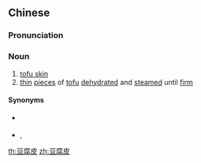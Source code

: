 ==Chinese==
{{zh-forms|type=21}}

===Pronunciation===
{{zh-pron
|m=dòufupí,er=y
|c=dau6 fu6 pei4
|h=pfs=theu-fu-phì
|mn=tāu-hū-phôe/tāu-hū-phê
|cat=n
}}

===Noun===
{{zh-noun}}

# [[tofu skin]]
# [[thin]] [[piece]]s of [[tofu]] [[dehydrate]]d and [[steam]]ed until [[firm]]

====Synonyms====
* {{sense|tofu skin}} {{zh-l|腐皮}}
* {{sense|thin pieces of tofu}} {{zh-l|百葉}}, {{zh-l|千張}}

[[th:豆腐皮]]
[[zh:豆腐皮]]